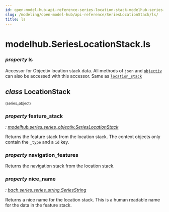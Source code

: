 ```yaml
---
id: open-model-hub-api-reference-series-location-stack-modelhub-series-location-stack-ls
slug: /modeling/open-model-hub/api-reference/SeriesLocationStack/ls/
title: ls
---
```


# modelhub.SeriesLocationStack.ls

<div className="property">

### <span className="type-annotation"><em>property </em></span> <span className="name">ls</span>




<div className="content">

Accessor for Objectiv location stack data. All methods of `json` and [`objectiv`](/modeling/open-model-hub/api-reference/SeriesLocationStack/modelhub.SeriesLocationStack.objectiv.mdx) can
also be accessed with this accessor. Same as [`location_stack`](/modeling/open-model-hub/api-reference/SeriesLocationStack/modelhub.SeriesLocationStack.location_stack.mdx)

<div className="class">

## <span className="type-annotation"><em>class</em></span> <span className="name">LocationStack</span>

<small className="parameter-list">(<span className="parameter" id="series_object">series_object</span>)</small>


<div className="content">

<div className="property">

### <span className="type-annotation"><em>property </em></span> <span className="name">feature_stack</span>

<span className="type-annotation"><em>

: [modelhub.series.series_objectiv.SeriesLocationStack](/modeling/open-model-hub/api-reference/SeriesLocationStack/modelhub.SeriesLocationStack.mdx)

</em></span> 


<div className="content">

<div id="ls-feature-stack" className="hidden-anchor"></div>

Returns the feature stack from the location stack. The context objects only contain the `_type`
and a `id` key.


</div>


</div>

<div className="property">

### <span className="type-annotation"><em>property </em></span> <span className="name">navigation_features</span>




<div className="content">

<div id="ls-navigation-features" className="hidden-anchor"></div>

Returns the navigation stack from the location stack.


</div>


</div>

<div className="property">

### <span className="type-annotation"><em>property </em></span> <span className="name">nice_name</span>

<span className="type-annotation"><em>

: [bach.series.series_string.SeriesString](/modeling/bach/api-reference/Series/String/index.mdx#bach.SeriesString)

</em></span> 


<div className="content">

<div id="ls-nice-name" className="hidden-anchor"></div>

Returns a nice name for the location stack. This is a human readable name for the data in the
feature stack.


</div>


</div>


</div>


</div>


</div>


</div>
